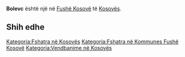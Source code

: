 {{Fshat në 
 | Emri                = Bolevc
 | EmriAlt                = 
 | NAME_SHORT_FORM=      
 | NAME_GENERIC=      
 | NAME_SORT_NAME_RO=      BOLEVC
 | FULL_NAME_RO = Bolevc
 | FULL_NAME_ND_RO=Bolevc
 | SORT_NAME_RG=BOLEVC
 | FULL_NAME_RG=Bolevc
 | FULL_NAME_ND_RG=Bolevc
 | SRP_NAME_SHORT_FORM=      
 | SRP_NAME_GENERIC=      
 | SRP_NAME_SORT_NAME_RO=      
 | SRP_FULL_NAME_RO = 
 | SRP_FULL_NAME_ND_RO=
 | SRP_SORT_NAME_RG=
 | SRP_FULL_NAME_RG=
 | SRP_FULL_NAME_ND_RG=
 | Emri (Rasa dhanore) = 
 | Figura              = 
 | Shteti              = Kosovo
 | Komuna              = Fushë Kosovë
 | Kodi postar         = 
 | Sipërfaqja          = 

 | Popullsia           = 

 | Regj. i popullsisë  = 
 | Dend. e popullsisë  = 
 | Faqja zyrtare       = 
 <!--- Koordinatat ----> 
 | Gjerësia            = 42.631667
 | Gjatësia            = 21.468889
 | Lartësia            = 
}}
'''Bolevc''' është një [[]] në [[Fushë Kosovë]] të [[Kosovës]].

<!-- == Gjeografia == -->
<!-- == Historia == -->
<!-- == Demografia == -->
== Shih edhe ==
{{Komuna Fushë Kosovë}}
{{Kosovo-Administrata-Cung}}

[[Kategoria:Fshatra në Kosovës]]
[[Kategoria:Fshatra në Kommunes Fushë Kosovë]]
[[Kategoria:Vendbanime në Kosovës]]